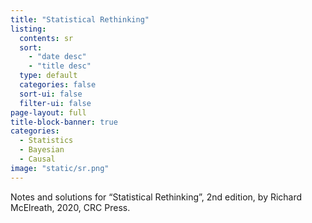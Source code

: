```yaml
---
title: "Statistical Rethinking"
listing:
  contents: sr
  sort:
    - "date desc"
    - "title desc"
  type: default
  categories: false
  sort-ui: false
  filter-ui: false
page-layout: full
title-block-banner: true
categories:
  - Statistics
  - Bayesian
  - Causal
image: "static/sr.png"
---
```


Notes and solutions for "Statistical Rethinking", 2nd edition, by Richard
McElreath, 2020, CRC Press.
